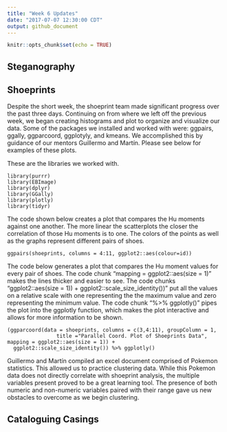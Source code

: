 ```yaml
---
title: "Week 6 Updates"
date: "2017-07-07 12:30:00 CDT"
output: github_document
---
```


```r
knitr::opts_chunk$set(echo = TRUE)
```

## Steganography

## Shoeprints
Despite the short week, the shoeprint team made significant progress over the past three days. Continuing on from where we left off the previous week, we began creating histograms and plot to organize and visualize our data. Some of the packages we installed and worked with were: ggpairs, ggally, ggparcoord, ggplotyly, and kmeans. We accomplished this by guidance of our mentors Guillermo and Martín.  Please see below for examples of these plots.

These are the libraries we worked with.
```
library(purrr)
library(EBImage)
library(dplyr)
library(GGally)
library(plotly)
library(tidyr)
```
The code shown below creates a plot that compares the Hu moments against one another. The more linear the scatterplots the closer the correlation of those Hu moments is to one. The colors of the points as well as the graphs represent different pairs of shoes.
```
ggpairs(shoeprints, columns = 4:11, ggplot2::aes(colour=id))
```
The code below generates a plot that compares the Hu moment values for every pair of shoes. The code chunk "mapping = ggplot2::aes(size = 1)" makes the lines thicker and easier to see. The code chunks "ggplot2::aes(size = 1)) + ggplot2::scale_size_identity())" put all the values on a relative scale with one representing the the maximum value and zero representing the minimum value. The code chunk "%>% ggplotly()" pipes the plot into the ggplotly function, which makes the plot interactive and allows for more information to be shown.
```
(ggparcoord(data = shoeprints, columns = c(3,4:11), groupColumn = 1,
                title ="Parallel Coord. Plot of Shoeprints Data", mapping = ggplot2::aes(size = 1)) +
  ggplot2::scale_size_identity()) %>% ggplotly()
```

Guillermo and Martín compiled an excel document comprised of Pokemon statistics. This allowed us to practice clustering data. While this Pokemon data does not directly correlate with shoeprint analysis, the multiple variables present proved to be a great learning tool. The presence of both numeric and non-numeric variables paired with their range gave us new obstacles to overcome as we begin clustering.

## Cataloguing Casings 
